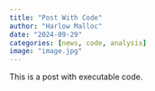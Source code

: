 ```yaml
---
title: "Post With Code"
author: "Harlow Malloc"
date: "2024-09-29"
categories: [news, code, analysis]
image: "image.jpg"
---
```


This is a post with executable code.
